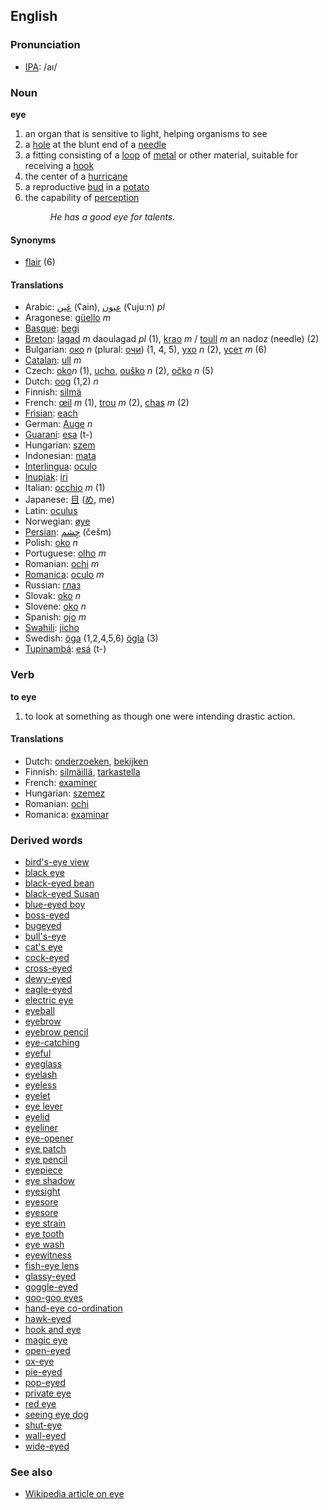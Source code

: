 ==English==

=== Pronunciation ===
*[[w:IPA|IPA]]: /aı/

=== Noun ===

'''eye'''

# an organ that is sensitive to light, helping organisms to see 
# a [[hole]] at the blunt end of a [[needle]]
# a fitting consisting of a [[loop]] of [[metal]] or other material, suitable for receiving a [[hook]]
# the center of a [[hurricane]]
# a reproductive [[bud]] in a [[potato]]
# the capability of [[perception]]
#: ''He has a good eye for talents.''

====Synonyms====

*[[flair]] (6)

==== Translations ====
*Arabic: [[عَين]] (ʕain), [[عيون]] (ʕujuːn) ''pl''
*Aragonese: [[güello]] ''m''
*[[Basque]]: [[begi]]
*[[Breton]]: [[lagad]] ''m'' daoulagad ''pl'' (1), [[krao]] ''m'' / [[toull]] ''m'' an nadoz (needle) (2)
*Bulgarian: [[око]] ''n'' (plural: [[очи]]) (1, 4, 5), [[ухо]] ''n'' (2), [[усет]] ''m'' (6)
*[[Catalan]]: [[ull]] ''m''
*Czech: [[oko]]''n'' (1), [[ucho]], [[ouško]]  ''n'' (2), [[očko]] ''n''  (5) 
*Dutch: [[oog]] (1,2) ''n''
*Finnish: [[silmä]]
*French: [[œil]] ''m'' (1), [[trou]] ''m'' (2), [[chas]] ''m'' (2)
*[[Frisian]]: [[each]]
*German: [[Auge]] ''n''
*[[Guaraní]]: [[esa]] (t-)
*Hungarian: [[szem]]
*Indonesian: [[mata]]
*[[Interlingua]]: [[oculo]]
*[[Inupiak]]: [[iri]]
*Italian: [[occhio]] ''m'' (1)
*Japanese: [[目]] ([[め]], me)
*Latin: [[oculus]]
*Norwegian: [[øye]]
*[[Persian]]: [[چِشم]] (češm)
*Polish: [[oko]] ''n''
*Portuguese: [[olho]] ''m''
*Romanian: [[ochi]] ''m''
*[[Romanica]]: [[oculo]] ''m''
*Russian: [[глаз]]
*Slovak: [[oko]] ''n''
*Slovene: [[oko]] ''n''
*Spanish: [[ojo]] ''m''
*[[Swahili]]: [[jicho]]
*Swedish: [[öga]] (1,2,4,5,6) [[ögla]] (3)
*[[Tupinambá]]: [[esá]] (t-)

===Verb===

'''to eye'''

# to look at something as though one were intending drastic action.

==== Translations ====
*Dutch: [[onderzoeken]], [[bekijken]]
*Finnish: [[silmäillä]], [[tarkastella]]
*French: [[examiner]]
*Hungarian: [[szemez]]
*Romanian: [[ochi]]
*Romanica: [[examinar]]

===Derived words===

*[[bird's-eye view]]
*[[black eye]]
*[[black-eyed bean]]
*[[black-eyed Susan]]
*[[blue-eyed boy]]
*[[boss-eyed]]
*[[bugeyed]]
*[[bull's-eye]]
*[[cat's eye]]
*[[cock-eyed]]
*[[cross-eyed]]
*[[dewy-eyed]]
*[[eagle-eyed]]
*[[electric eye]]
*[[eyeball]]
*[[eyebrow]]
*[[eyebrow pencil]]
*[[eye-catching]]
*[[eyeful]]
*[[eyeglass]]
*[[eyelash]]
*[[eyeless]]
*[[eyelet]]
*[[eye lever]]
*[[eyelid]]
*[[eyeliner]]
*[[eye-opener]]
*[[eye patch]]
*[[eye pencil]]
*[[eyepiece]]
*[[eye shadow]]
*[[eyesight]]
*[[eyesore]]
*[[eyesore]]
*[[eye strain]]
*[[eye tooth]]
*[[eye wash]]
*[[eyewitness]]
*[[fish-eye lens]]
*[[glassy-eyed]]
*[[goggle-eyed]]
*[[goo-goo eyes]]
*[[hand-eye co-ordination]]
*[[hawk-eyed]]
*[[hook and eye]]
*[[magic eye]]
*[[open-eyed]]
*[[ox-eye]]
*[[pie-eyed]]
*[[pop-eyed]]
*[[private eye]]
*[[red eye]]
*[[seeing eye dog]]
*[[shut-eye]]
*[[wall-eyed]]
*[[wide-eyed]]

===See also===

*[[w:en:eye|Wikipedia article on eye]]